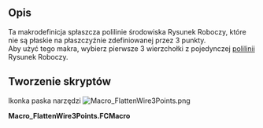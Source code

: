 <languages/>
{{Macro
|Name=FlattenWire3Points
|Name/pl=FlattenWire3Points
|Icon=Macro_FlattenWire3Points.png
|Description=Ta makrodefinicja spłaszcza polilinie środowiska Rysunek Roboczy, które nie są płaskie na płaszczyźnie zdefiniowanej przez 3 punkty.<br/> Aby użyć tego makra, wybierz pierwsze 3 wierzchołki z pojedynczej polilinii Rysunek Roboczy.
|Author=Yorik
|Version=1.0
|Date=2016-02-06
|FCVersion=Wszystkie
|Download=[https://www.freecadweb.org/wiki/images/1/1e/Macro_FlattenWire3Points.png Ikonka paska narzędzi]
}}

==Opis==

Ta makrodefinicja spłaszcza polilinie środowiska Rysunek Roboczy, które nie są płaskie na płaszczyźnie zdefiniowanej przez 3 punkty.<br/> Aby użyć tego makra, wybierz pierwsze 3 wierzchołki z pojedynczej [[Draft_Wire/pl|polilinii]] Rysunek Roboczy.

<span id="Script"></span>
==Tworzenie skryptów==

Ikonka paska narzędzi [[Image:Macro_FlattenWire3Points.png]]

'''Macro_FlattenWire3Points.FCMacro'''

{{MacroCode|code=

 import FreeCAD,FreeCADGui,Draft
 
 # check selection
 sel = FreeCADGui.Selection.getSelectionEx()
 ok = True
 if len(sel) != 1:
    FreeCAD.Console.PrintError("Please select 3 vertices from one Draft wire\n")
    ok = False
 sel = sel[0]
 if Draft.getType(sel.Object) not in ["Wire","BSpline"]:
    FreeCAD.Console.PrintError("Please select 3 vertices from one Draft wire\n")
    ok = False
 if len(sel.SubElementNames) != 3:
    FreeCAD.Console.PrintError("Please select 3 vertices from one Draft wire\n")
    ok = False
 for e in sel.SubElementNames:
    if not "Vertex" in e:
        FreeCAD.Console.PrintError("Please select 3 vertices from one Draft wire\n")
        ok = False
 
 if ok:
    # define a plane
    p1 = getattr(sel.Object.Shape,sel.SubElementNames[0]).Point
    p2 = getattr(sel.Object.Shape,sel.SubElementNames[1]).Point
    p3 = getattr(sel.Object.Shape,sel.SubElementNames[2]).Point
    p4 = p2.sub(p1).cross(p3.sub(p1))
    
    # project wire points
    points = []
    for p in sel.Object.Points:
        points.append(p.projectToPlane(p1,p4))
    sel.Object.Points = points
}}